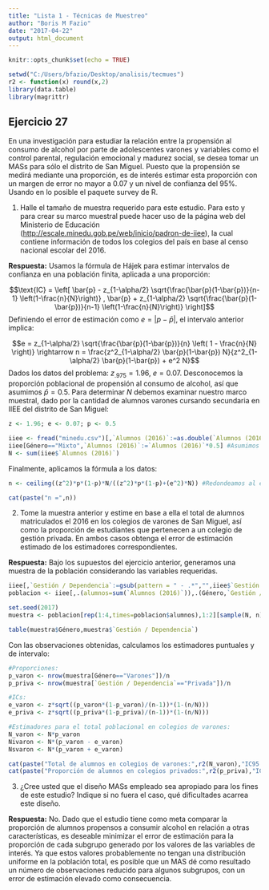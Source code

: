 ```yaml
---
title: "Lista 1 - Técnicas de Muestreo"
author: "Boris M Fazio"
date: "2017-04-22"
output: html_document
---
```


```r
knitr::opts_chunk$set(echo = TRUE)

setwd("C:/Users/bfazio/Desktop/analisis/tecmues")
r2 <- function(x) round(x,2)
library(data.table)
library(magrittr)
```

## Ejercicio 27

En una investigación para estudiar la relación entre la propensión al consumo de alcohol por parte de adolescentes varones y variables como el control parental, regulación emocional y madurez social, se desea tomar un MASs para sólo el distrito de San Miguel. Puesto que la propensión se medirá mediante una proporción, es de interés estimar esta proporción con un margen de error no mayor a 0.07 y un nivel de confianza del 95%. Usando en lo posible el paquete survey de R.

1. Halle el tamaño de muestra requerido para este estudio. Para esto y para crear su marco muestral puede hacer uso de la página web del Ministerio de Educación (<http://escale.minedu.gob.pe/web/inicio/padron-de-iiee>), la cual contiene información de todos los colegios del país en base al censo nacional escolar del 2016.

**Respuesta:** Usamos la fórmula de Hájek para estimar intervalos de confianza en una población finita, aplicada a una proporción:

$$\text{IC} = \left[ \bar{p} - z_{1-\alpha/2} \sqrt{\frac{\bar{p}(1-\bar{p})}{n-1} \left(1-\frac{n}{N}\right)} , \bar{p} + z_{1-\alpha/2} \sqrt{\frac{\bar{p}(1-\bar{p})}{n-1} \left(1-\frac{n}{N}\right)} \right]$$
Definiendo el error de estimación como $e = \left|p-\bar{p}\right|$, el intervalo anterior implica:

$$e = z_{1-\alpha/2} \sqrt{\frac{\bar{p}(1-\bar{p})}{n} \left( 1 - \frac{n}{N} \right)} \rightarrow n = \frac{z^2_{1-\alpha/2} \bar{p}(1-\bar{p}) N}{z^2_{1-\alpha/2} \bar{p}(1-\bar{p}) + e^2 N}$$
Dados los datos del problema: $z_{.975} = 1.96$, $e = 0.07$. Desconocemos la proporción poblacional de propensión al consumo de alcohol, así que asumimos $\bar{p} = 0.5$. Para determinar $N$ debemos examinar nuestro marco muestral, dado por la cantidad de alumnos varones cursando secundaria en IIEE del distrito de San Miguel:

```r
z <- 1.96; e <- 0.07; p <- 0.5

iiee <- fread("minedu.csv")[,`Alumnos (2016)`:=as.double(`Alumnos (2016)`)]
iiee[Género=="Mixto",`Alumnos (2016)`:=`Alumnos (2016)`*0.5] #Asumimos que los colegios mixtos tienen 50% de alumnos varones
N <- sum(iiee$`Alumnos (2016)`)
```

Finalmente, aplicamos la fórmula a los datos:

```r
n <- ceiling((z^2)*p*(1-p)*N/((z^2)*p*(1-p)+(e^2)*N)) #Redondeamos al entero superior
```
```r
cat(paste("n =",n))
```

2. Tome la muestra anterior y estime en base a ella el total de alumnos matriculados el 2016 en los colegios de varones de San Miguel, así como la proporción de estudiantes que pertenecen a un colegio de gestión privada. En ambos casos obtenga el error de estimación estimado de los estimadores correspondientes.

**Respuesta:**  Bajo los supuestos del ejercicio anterior, generamos una muestra de la población considerando las variables requeridas.

```r
iiee[,`Gestión / Dependencia`:=gsub(pattern = " - .*","",iiee$`Gestión / Dependencia`)]
poblacion <- iiee[,.(alumnos=sum(`Alumnos (2016)`)),.(Género,`Gestión / Dependencia`)]

set.seed(2017)
muestra <- poblacion[rep(1:4,times=poblacion$alumnos),1:2][sample(N, n)]

table(muestra$Género,muestra$`Gestión / Dependencia`)
```

Con las observaciones obtenidas, calculamos los estimadores puntuales y de intervalo:

```r
#Proporciones:
p_varon <- nrow(muestra[Género=="Varones"])/n
p_priva <- nrow(muestra[`Gestión / Dependencia`=="Privada"])/n

#ICs:
e_varon <- z*sqrt((p_varon*(1-p_varon)/(n-1))*(1-(n/N)))
e_priva <- z*sqrt((p_priva*(1-p_priva)/(n-1))*(1-(n/N)))

#Estimadores para el total poblacional en colegios de varones:
N_varon <- N*p_varon
Nivaron <- N*(p_varon - e_varon)
Nsvaron <- N*(p_varon + e_varon)
```
```r
cat(paste("Total de alumnos en colegios de varones:",r2(N_varon),"IC95: [",r2(Nivaron),"-",r2(Nsvaron),"]"))
cat(paste("Proporción de alumnos en colegios privados:",r2(p_priva),"IC95: [",r2(p_priva-e_priva),"-",r2(p_priva+e_priva),"]"))

```
3. ¿Cree usted que el diseño MASs empleado sea apropiado para los fines de este estudio? Indique si no fuera el caso, qué dificultades acarrea este diseño.

**Respuesta:** No. Dado que el estudio tiene como meta comparar la proporción de alumnos propensos a consumir alcohol en relación a otras características, es deseable minimizar el error de estimación para la proporción de cada subgrupo generado por los valores de las variables de interés. Ya que estos valores probablemente no tengan una distribución uniforme en la población total, es posible que un MAS dé como resultado un número de observaciones reducido para algunos subgrupos, con un error de estimación elevado como consecuencia.

